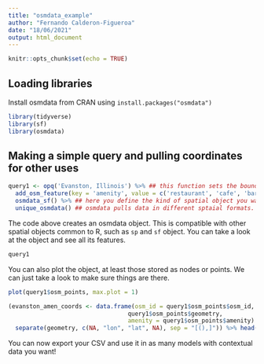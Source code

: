 ---
title: "osmdata_example"
author: "Fernando Calderon-Figueroa"
date: "18/06/2021"
output: html_document
---

```{r setup, include=FALSE}
knitr::opts_chunk$set(echo = TRUE)
```

## Loading libraries
Install osmdata from CRAN using `install.packages("osmdata")`
```{r}
library(tidyverse)
library(sf)
library(osmdata)
```

## Making a simple query and pulling coordinates for other uses

```{r query}
query1 <- opq('Evanston, Illinois') %>% ## this function sets the boundaries for the query
  add_osm_feature(key = 'amenity', value = c('restaurant', 'cafe', 'bar'), value_exact = FALSE) %>% ## query itself. The basic composition for any OSM query is the key and the value. Look OSM wiki for more definitions. 
  osmdata_sf() %>% ## here you define the kind of spatial object you want, sp or sf
  unique_osmdata() ## osmdata pulls data in different sptaial formats. The main ones are nodes (points), lines, and polygons. Since these are hierarchical,this last function pulls only unique features rather than nodes nested in lines, lines in polygons, and so forth. 

```
The code above creates an osmdata object. This is compatible with other spatial objects common to R, such as `sp` and `sf` object. You can take a look at the object and see all its features.

```{r see_object}
query1
```
You can also plot the object, at least those stored as nodes or points. We can just take a look to make sure things are there. 

```{r plot}
plot(query1$osm_points, max.plot = 1)
```

```{r}
(evanston_amen_coords <- data.frame(osm_id = query1$osm_points$osm_id,
                                  query1$osm_points$geometry, 
                                  amenity = query1$osm_points$amenity) %>% 
  separate(geometry, c(NA, "lon", "lat", NA), sep = "[(),]")) %>% head()
```

You can now export your CSV and use it in as many models with contextual data you want!
